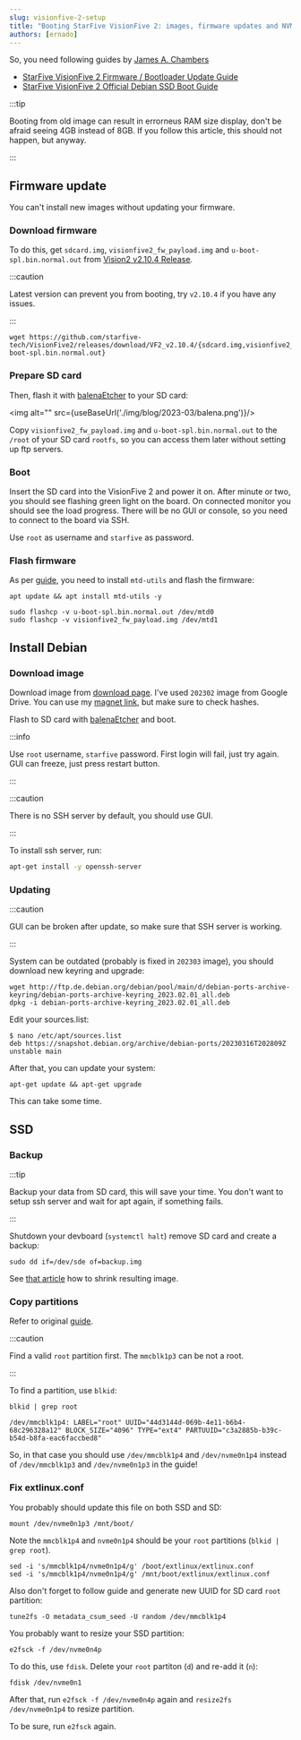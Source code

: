 ```yaml
---
slug: visionfive-2-setup
title: "Booting StarFive VisionFive 2: images, firmware updates and NVME SSD"
authors: [ernado]
---
```


So, you need following guides by [James A. Chambers](https://jamesachambers.com/)
- [StarFive VisionFive 2 Firmware / Bootloader Update Guide][guide-firmware]
- [StarFive VisionFive 2 Official Debian SSD Boot Guide][guide-ssd]


:::tip

Booting from old image can result in errorneus RAM size display, don't be afraid seeing 4GB instead of 8GB.
If you follow this article, this should not happen, but anyway.

:::

## Firmware update

You can't install new images without updating your firmware.

### Download firmware

To do this, get `sdcard.img`, `visionfive2_fw_payload.img` and `u-boot-spl.bin.normal.out`  from [Vision2 v2.10.4 Release][release].

:::caution

Latest version can prevent you from booting, try `v2.10.4` if you have any issues.

:::

```
wget https://github.com/starfive-tech/VisionFive2/releases/download/VF2_v2.10.4/{sdcard.img,visionfive2_fw_payload.img,u-boot-spl.bin.normal.out}
```

### Prepare SD card

Then, flash it with [balenaEtcher][balena] to your SD card:


<img alt="" src={useBaseUrl('./img/blog/2023-03/balena.png')}/>

[release]: https://github.com/starfive-tech/VisionFive2/releases/tag/VF2_v2.10.4
[balena]: https://www.balena.io/etcher

Copy  `visionfive2_fw_payload.img` and `u-boot-spl.bin.normal.out` to the `/root` of your SD card `rootfs`, so you can access them later without
setting up ftp servers.

### Boot

Insert the SD card into the VisionFive 2 and power it on. After minute or two, you should see flashing green light on the board.
On connected monitor you should see the load progress. There will be no GUI or console, so you need to connect to the board via SSH.

Use `root` as username and `starfive` as password.

### Flash firmware

As per [guide][guide-firmware], you need to install `mtd-utils` and flash the firmware:

```
apt update && apt install mtd-utils -y
```

```
sudo flashcp -v u-boot-spl.bin.normal.out /dev/mtd0
sudo flashcp -v visionfive2_fw_payload.img /dev/mtd1
```


## Install Debian

### Download image

Download image from [download page][download]. I've used `202302` image from Google Drive.
You can use my [magnet link][magnet], but make sure to check hashes.

[download]: https://debian.starfivetech.com/
[magnet]: magnet:?xt=urn:btih:6434983b93972ab386633252698e659908457cf4&xt=urn:btmh:12209f25cab69dca5c8aec4659126b8dc5b0bbc1743de0f124531d6934a8dfde5666&dn=starfive-jh7110-202302-SD-minimal-desktop.img&tr=udp%3a%2f%2fpublic.popcorn-tracker.org%3a6969%2fannounce&tr=http%3a%2f%2f104.28.1.30%3a8080%2fannounce&tr=http%3a%2f%2f104.28.16.69%2fannounce&tr=udp%3a%2f%2f107.150.14.110%3a6969%2fannounce&tr=udp%3a%2f%2f109.121.134.121%3a1337%2fannounce&tr=udp%3a%2f%2f114.55.113.60%3a6969%2fannounce&tr=http%3a%2f%2f125.227.35.196%3a6969%2fannounce&tr=udp%3a%2f%2f128.199.70.66%3a5944%2fannounce&tr=http%3a%2f%2f157.7.202.64%3a8080%2fannounce&tr=http%3a%2f%2f158.69.146.212%3a7777%2fannounce&tr=http%3a%2f%2f173.254.204.71%3a1096%2fannounce&tr=http%3a%2f%2f178.175.143.27%2fannounce&tr=udp%3a%2f%2f178.33.73.26%3a2710%2fannounce&tr=udp%3a%2f%2f182.176.139.129%3a6969%2fannounce&tr=udp%3a%2f%2f185.5.97.139%3a8089%2fannounce&tr=udp%3a%2f%2f188.165.253.109%3a1337%2fannounce&tr=udp%3a%2f%2f194.106.216.222%3a80%2fannounce&tr=udp%3a%2f%2f195.123.209.37%3a1337%2fannounce&tr=http%3a%2f%2f210.244.71.25%3a6969%2fannounce&tr=http%3a%2f%2f210.244.71.26%3a6969%2fannounce&tr=http%3a%2f%2f213.159.215.198%3a6970%2fannounce&tr=udp%3a%2f%2f213.163.67.56%3a1337%2fannounce&tr=http%3a%2f%2f37.19.5.139%3a6969%2fannounce&tr=udp%3a%2f%2f37.19.5.155%3a2710%2fannounce&tr=udp%3a%2f%2f46.4.109.148%3a6969%2fannounce&tr=udp%3a%2f%2f5.79.249.77%3a6969%2fannounce&tr=udp%3a%2f%2f5.79.83.193%3a6969%2fannounce&tr=udp%3a%2f%2f51.254.244.161%3a6969%2fannounce&tr=http%3a%2f%2f59.36.96.77%3a6969%2fannounce&tr=udp%3a%2f%2f74.82.52.209%3a6969%2fannounce&tr=http%3a%2f%2f80.246.243.18%3a6969%2fannounce&tr=http%3a%2f%2f81.200.2.231%2fannounce&tr=udp%3a%2f%2f85.17.19.180%3a80%2fannounce&tr=http%3a%2f%2f87.248.186.252%3a8080%2fannounce&tr=http%3a%2f%2f87.253.152.137%2fannounce&tr=http%3a%2f%2f91.216.110.47%2fannounce&tr=http%3a%2f%2f91.217.91.21%3a3218%2fannounce&tr=udp%3a%2f%2f91.218.230.81%3a6969%2fannounce&tr=http%3a%2f%2f93.92.64.5%2fannounce&tr=http%3a%2f%2fatrack.pow7.com%2fannounce&tr=http%3a%2f%2fbt.henbt.com%3a2710%2fannounce&tr=http%3a%2f%2fbt.pusacg.org%3a8080%2fannounce&tr=http%3a%2f%2fbt2.careland.com.cn%3a6969%2fannounce&tr=udp%3a%2f%2fexplodie.org%3a6969%2fannounce&tr=udp%3a%2f%2fmgtracker.org%3a2710%2fannounce&tr=http%3a%2f%2fmgtracker.org%3a6969%2fannounce&tr=http%3a%2f%2fopen.acgtracker.com%3a1096%2fannounce&tr=http%3a%2f%2fopen.lolicon.eu%3a7777%2fannounce&tr=http%3a%2f%2fopen.touki.ru%2fannounce.php&tr=http%3a%2f%2fp4p.arenabg.ch%3a1337%2fannounce&tr=udp%3a%2f%2fp4p.arenabg.com%3a1337%2fannounce&tr=http%3a%2f%2fpow7.com%3a80%2fannounce&tr=http%3a%2f%2fretracker.gorcomnet.ru%2fannounce&tr=http%3a%2f%2fretracker.krs-ix.ru%2fannounce&tr=http%3a%2f%2fretracker.krs-ix.ru%3a80%2fannounce&tr=http%3a%2f%2fsecure.pow7.com%2fannounce&tr=http%3a%2f%2ft1.pow7.com%2fannounce&tr=http%3a%2f%2ft2.pow7.com%2fannounce&tr=http%3a%2f%2fthetracker.org%3a80%2fannounce&tr=udp%3a%2f%2ftorrent.gresille.org%3a80%2fannounce&tr=http%3a%2f%2ftorrentsmd.com%3a8080%2fannounce&tr=udp%3a%2f%2ftracker.aletorrenty.pl%3a2710%2fannounce&tr=http%3a%2f%2ftracker.baravik.org%3a6970%2fannounce&tr=udp%3a%2f%2ftracker.bittor.pw%3a1337%2fannounce&tr=http%3a%2f%2ftracker.bittorrent.am%2fannounce&tr=http%3a%2f%2ftracker.calculate.ru%3a6969%2fannounce&tr=http%3a%2f%2ftracker.dler.org%3a6969%2fannounce&tr=http%3a%2f%2ftracker.dutchtracking.com%2fannounce&tr=http%3a%2f%2ftracker.dutchtracking.com%3a80%2fannounce&tr=http%3a%2f%2ftracker.dutchtracking.nl%2fannounce&tr=http%3a%2f%2ftracker.dutchtracking.nl%3a80%2fannounce&tr=http%3a%2f%2ftracker.edoardocolombo.eu%3a6969%2fannounce&tr=udp%3a%2f%2ftracker.ex.ua%3a80%2fannounce&tr=http%3a%2f%2ftracker.ex.ua%3a80%2fannounce&tr=udp%3a%2f%2ftracker.filetracker.pl%3a8089%2fannounce&tr=udp%3a%2f%2ftracker.flashtorrents.org%3a6969%2fannounce&tr=udp%3a%2f%2ftracker.grepler.com%3a6969%2fannounce&tr=udp%3a%2f%2ftracker.internetwarriors.net%3a1337%2fannounce&tr=udp%3a%2f%2ftracker.kicks-ass.net%3a80%2fannounce&tr=http%3a%2f%2ftracker.kicks-ass.net%3a80%2fannounce&tr=udp%3a%2f%2ftracker.kuroy.me%3a5944%2fannounce&tr=udp%3a%2f%2ftracker.mg64.net%3a2710%2fannounce&tr=udp%3a%2f%2ftracker.opentrackr.org%3a1337%2fannounce&tr=udp%3a%2f%2ftracker.skyts.net%3a6969%2fannounce&tr=http%3a%2f%2ftracker.tfile.me%2fannounce&tr=udp%3a%2f%2ftracker.tiny-vps.com%3a6969%2fannounce&tr=http%3a%2f%2ftracker.tvunderground.org.ru%3a3218%2fannounce&tr=udp%3a%2f%2ftracker.yoshi210.com%3a6969%2fannounce&tr=http%3a%2f%2ftracker1.wasabii.com.tw%3a6969%2fannounce&tr=http%3a%2f%2ftracker2.itzmx.com%3a6961%2fannounce&tr=http%3a%2f%2ftracker2.wasabii.com.tw%3a6969%2fannounce&tr=http%3a%2f%2fwww.wareztorrent.com%2fannounce&tr=http%3a%2f%2fwww.wareztorrent.com%3a80%2fannounce&tr=https%3a%2f%2f104.28.17.69%2fannounce&tr=https%3a%2f%2fwww.wareztorrent.com%2fannounce&tr=http%3a%2f%2f107.150.14.110%3a6969%2fannounce&tr=http%3a%2f%2f109.121.134.121%3a1337%2fannounce&tr=http%3a%2f%2f114.55.113.60%3a6969%2fannounce&tr=http%3a%2f%2f128.199.70.66%3a5944%2fannounce&tr=udp%3a%2f%2f151.80.120.114%3a2710%2fannounce&tr=udp%3a%2f%2f168.235.67.63%3a6969%2fannounce&tr=http%3a%2f%2f178.33.73.26%3a2710%2fannounce&tr=http%3a%2f%2f182.176.139.129%3a6969%2fannounce&tr=http%3a%2f%2f185.5.97.139%3a8089%2fannounce&tr=udp%3a%2f%2f185.86.149.205%3a1337%2fannounce&tr=http%3a%2f%2f188.165.253.109%3a1337%2fannounce&tr=udp%3a%2f%2f191.101.229.236%3a1337%2fannounce&tr=http%3a%2f%2f194.106.216.222%2fannounce&tr=http%3a%2f%2f195.123.209.37%3a1337%2fannounce&tr=udp%3a%2f%2f195.123.209.40%3a80%2fannounce&tr=udp%3a%2f%2f208.67.16.113%3a8000%2fannounce&tr=http%3a%2f%2f213.163.67.56%3a1337%2fannounce&tr=http%3a%2f%2f37.19.5.155%3a6881%2fannounce&tr=http%3a%2f%2f46.4.109.148%3a6969%2fannounce&tr=http%3a%2f%2f5.79.249.77%3a6969%2fannounce&tr=http%3a%2f%2f5.79.83.193%3a2710%2fannounce&tr=http%3a%2f%2f51.254.244.161%3a6969%2fannounce&tr=udp%3a%2f%2f62.138.0.158%3a6969%2fannounce&tr=udp%3a%2f%2f62.212.85.66%3a2710%2fannounce&tr=http%3a%2f%2f74.82.52.209%3a6969%2fannounce&tr=http%3a%2f%2f85.17.19.180%2fannounce&tr=udp%3a%2f%2f89.234.156.205%3a80%2fannounce&tr=udp%3a%2f%2f9.rarbg.com%3a2710%2fannounce&tr=udp%3a%2f%2f9.rarbg.me%3a2780%2fannounce&tr=udp%3a%2f%2f9.rarbg.to%3a2730%2fannounce&tr=http%3a%2f%2f91.218.230.81%3a6969%2fannounce&tr=udp%3a%2f%2f94.23.183.33%3a6969%2fannounce&tr=udp%3a%2f%2fbt.xxx-tracker.com%3a2710%2fannounce&tr=udp%3a%2f%2feddie4.nl%3a6969%2fannounce&tr=http%3a%2f%2fexplodie.org%3a6969%2fannounce&tr=http%3a%2f%2fmgtracker.org%3a2710%2fannounce&tr=udp%3a%2f%2fopen.stealth.si%3a80%2fannounce&tr=http%3a%2f%2fp4p.arenabg.com%3a1337%2fannounce&tr=udp%3a%2f%2fshadowshq.eddie4.nl%3a6969%2fannounce&tr=udp%3a%2f%2fshadowshq.yi.org%3a6969%2fannounce&tr=http%3a%2f%2ftorrent.gresille.org%2fannounce&tr=http%3a%2f%2ftracker.aletorrenty.pl%3a2710%2fannounce&tr=http%3a%2f%2ftracker.bittor.pw%3a1337%2fannounce&tr=udp%3a%2f%2ftracker.coppersurfer.tk%3a6969%2fannounce&tr=udp%3a%2f%2ftracker.eddie4.nl%3a6969%2fannounce&tr=http%3a%2f%2ftracker.ex.ua%2fannounce&tr=http%3a%2f%2ftracker.filetracker.pl%3a8089%2fannounce&tr=http%3a%2f%2ftracker.flashtorrents.org%3a6969%2fannounce&tr=http%3a%2f%2ftracker.grepler.com%3a6969%2fannounce&tr=udp%3a%2f%2ftracker.ilibr.org%3a80%2fannounce&tr=http%3a%2f%2ftracker.internetwarriors.net%3a1337%2fannounce&tr=http%3a%2f%2ftracker.kicks-ass.net%2fannounce&tr=http%3a%2f%2ftracker.kuroy.me%3a5944%2fannounce&tr=udp%3a%2f%2ftracker.leechers-paradise.org%3a6969%2fannounce&tr=udp%3a%2f%2ftracker.mg64.net%3a6969%2fannounce&tr=http%3a%2f%2ftracker.mg64.net%3a6881%2fannounce&tr=http%3a%2f%2ftracker.opentrackr.org%3a1337%2fannounce&tr=udp%3a%2f%2ftracker.piratepublic.com%3a1337%2fannounce&tr=udp%3a%2f%2ftracker.sktorrent.net%3a6969%2fannounce&tr=http%3a%2f%2ftracker.skyts.net%3a6969%2fannounce&tr=http%3a%2f%2ftracker.tiny-vps.com%3a6969%2fannounce&tr=http%3a%2f%2ftracker.yoshi210.com%3a6969%2fannounce&tr=udp%3a%2f%2ftracker2.indowebster.com%3a6969%2fannounce&tr=udp%3a%2f%2ftracker4.piratux.com%3a6969%2fannounce&tr=udp%3a%2f%2fzer0day.ch%3a1337%2fannounce&tr=udp%3a%2f%2fzer0day.to%3a1337%2fannounce

[guide-ssd]: https://jamesachambers.com/starfive-visionfive-2-debian-ssd-boot-guide
[guide-firmware]: https://jamesachambers.com/starfive-visionfive-2-firmware-update-guide

Flash to SD card with [balenaEtcher][balena] and boot.

:::info

Use `root` username, `starfive` password. First login will fail, just try again.
GUI can freeze, just press restart button.

:::

:::caution

There is no SSH server by default, you should use GUI.

:::

To install ssh server, run:

```bash
apt-get install -y openssh-server
```

### Updating

:::caution

GUI can be broken after update, so make sure that SSH server is working.

:::

System can be outdated (probably is fixed in `202303` image), you should download new keyring and upgrade:

```
wget http://ftp.de.debian.org/debian/pool/main/d/debian-ports-archive-keyring/debian-ports-archive-keyring_2023.02.01_all.deb
dpkg -i debian-ports-archive-keyring_2023.02.01_all.deb
```

Edit your sources.list:
```
$ nano /etc/apt/sources.list
deb https://snapshot.debian.org/archive/debian-ports/20230316T202809Z unstable main
```

After that, you can update your system:
```
apt-get update && apt-get upgrade
```

This can take some time.

## SSD


### Backup

:::tip

Backup your data from SD card, this will save your time. You don't want to setup ssh server and wait for apt again, if something fails.

:::

Shutdown your devboard (`systemctl halt`) remove SD card and create a backup:

```
sudo dd if=/dev/sde of=backup.img
```

See [that article](https://askubuntu.com/questions/1174487/re-size-the-img-for-smaller-sd-card-how-to-shrink-a-bootable-sd-card-image)
how to shrink resulting image.

### Copy partitions

Refer to original [guide][guide-ssd].

:::caution

Find a valid `root` partition first. The `mmcblk1p3` can be not a root.

:::

To find a partition, use `blkid`:

```
blkid | grep root
```
```
/dev/mmcblk1p4: LABEL="root" UUID="44d3144d-069b-4e11-b6b4-68c296328a12" BLOCK_SIZE="4096" TYPE="ext4" PARTUUID="c3a2885b-b39c-b54d-b8fa-eac6faccbed8"
```

So, in that case you should use `/dev/mmcblk1p4` and `/dev/nvme0n1p4` instead of `/dev/mmcblk1p3` and `/dev/nvme0n1p3` in the guide!

### Fix extlinux.conf

You probably should update this file on both SSD and SD:
```
mount /dev/nvme0n1p3 /mnt/boot/
```

Note the `mmcblk1p4` and `nvme0n1p4` should be your `root` partitions (`blkid | grep root`).
```
sed -i 's/mmcblk1p4/nvme0n1p4/g' /boot/extlinux/extlinux.conf
sed -i 's/mmcblk1p4/nvme0n1p4/g' /mnt/boot/extlinux/extlinux.conf
```

Also don't forget to follow guide and generate new UUID for SD card `root` partition:
```
tune2fs -O metadata_csum_seed -U random /dev/mmcblk1p4
```

You probably want to resize your SSD partition:

```
e2fsck -f /dev/nvme0n4p
```

To do this, use `fdisk`. Delete your `root` partiton (`d`) and re-add it (`n`):
```
fdisk /dev/nvme0n1
```

After that, run `e2fsck -f /dev/nvme0n4p` again and `resize2fs /dev/nvme0n1p4` to resize partition.

To be sure, run `e2fsck` again.